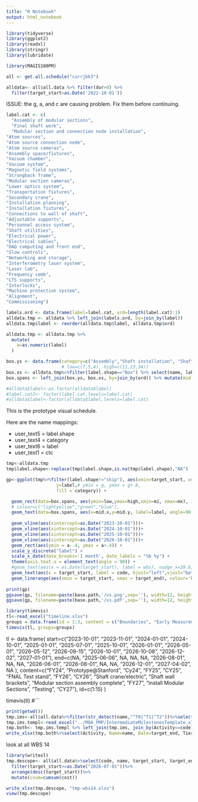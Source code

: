 ```yaml
---
title: "R Notebook"
output: html_notebook
---
```


```r
library(tidyverse)
library(ggplot2)
library(readxl)
library(stringr)
library(lubridate)

library(MAGIS100PM)
```


```r

all <- get.all.schedule("currjbk3")

alldata<- all$all.data %>% filter(dur>0) %>%
  filter(target_start>as.Date('2022-10-01')) 
```
ISSUE: the g, a, and c are causing problem.   Fix them before continuing.

```r
label.cat <- c(
  "Assembly of modular sections",
  "Final shaft work",
  "Modular section and connection node installation",
"Atom sources",
"Atom source connection node",
"Atom source cameras",
"Assembly space/fixtures",
"Vacuum chamber",
"Vacuum system",
"Magnetic field systems",
"Strongback frame",
"Modular section cameras",
"Lower optics system",
"Transportation fixtures",
"Secondary crane",
"Installation planning",
"Installation fixtures",
"Connections to wall of shaft",
"Adjustable supports",
"Personnel access system",
"Shaft utilities",
"Electrical power",
"Electrical cables",
"DAQ computing and front end",
"Slow controls",
"Networking and storage",
"Interferometry laser system",
"Laser lab",
"Frequency comb",
"LTS supports",
"Interlocks",
"Machine protection system",
"Alignment", 
"Commissioning")

labels.ord <- data.frame(label=label.cat, ord=length(label.cat):1)
alldata.tmp <- alldata %>% left_join(labels.ord, by=join_by(label))
alldata.tmp$label <- reorder(alldata.tmp$label, alldata.tmp$ord)

alldata.tmp <- alldata.tmp %>%
  mutate(
    a=as.numeric(label)
  )

box.ys <- data.frame(category=c("Assembly","Shaft installation", "Shaft installation"), label=c("Assembly of modular sections", "Final shaft work", "Modular section and connection node installation"), ord=c(34,33,32), low=c(24,12,1), high=c(28,30,31))
                     # low=c(7,5,4), high=c(11,23,34))
box.xs <- alldata.tmp%>%filter(label.shape=="Box") %>% select(name, label, target_start, target_end,ord) %>% group_by(ord) %>% summarise(mi=min(target_start), mx=max(target_end))
box.spans <- left_join(box.ys, box.xs, by=join_by(ord)) %>% mutate(mid.x=mi+(mx-mi)/2, mid.y=low+(high-low)/2)

#alldata$label<-as.factor(alldata$label)
#label.cat2<- factor(label.cat,levels=label.cat)
#alldata$label<-factor(alldata$label,levels=label.cat)

```

This is the prototype visual schedule. 

Here are the name mappings:

* user_text5 = label.shape
* user_text4 = category
* user_text6 = label
* user_text1 = ctc

```r
tmp<-alldata.tmp
tmp$label.shape<-replace(tmp$label.shape,is.na(tmp$label.shape),"NA")

gp<-ggplot(tmp%>%filter(label.shape!="skip"), aes(xmin=target_start, xmax=target_end, 
                   y=label,# ymin = g, ymax = g+.8, 
                   fill = category)) +

  geom_rect(data=box.spans, aes(ymin=low,ymax=high,xmin=mi, xmax=mx), inherit.aes=FALSE,  fill=c("pink","limegreen","orange"), alpha=.4) +
  # colour=c("lightyellow","green","blue"),
  geom_text(data=box.spans, aes(x=mid.x,y=mid.y, label=label, angle=90),inherit.aes=FALSE, size=2) +
  
  geom_vline(aes(xintercept=as.Date("2023-10-01")))+
  geom_vline(aes(xintercept=as.Date("2024-10-01")))+
  geom_vline(aes(xintercept=as.Date("2025-10-01")))+
  geom_vline(aes(xintercept=as.Date("2026-10-01")))+
  geom_rect(aes(ymin = a-.4, ymax = a+.4)) +
  scale_y_discrete("label") +
  scale_x_date(date_breaks='1 month', date_labels = "%b %y") +
  theme(axis.text.x = element_text(angle = 90)) + 
  #geom_text(aes(x = as.Date(target_start), label = wbs), nudge_x=39.6, nudge_y=.2, size=3
  geom_text(aes(x = target_start, label = code, hjust="left",vjust="bottom"), size=.5, position=position_dodge2(width=.8)) +
  geom_linerange(aes(xmin = target_start, xmax = target_end), colour='blue', linewidth=.05, position=position_dodge2(width=.8))
  
print(gp)
ggsave(gp, filename=paste(base.path,'/vs.png',sep=''), width=12, height=12, units='in', device="png")
ggsave(gp, filename=paste(base.path,'/vs.pdf',sep=''), width=12, height=12, units='in', device="pdf")

```


```r
library(timevis)
tl<-read_excel("timeline.xlsx")
groups = data.frame(id = 1:3, content = c("Boundaries", "Early Measurement", "Key Activities"))
timevis(tl, groups=groups)
```


tl <- data.frame(
  start=c("2023-10-01", "2023-11-01", "2024-01-01",
          "2024-10-01", "2025-01-01", "2025-07-01", 
          "2025-10-01", "2026-01-01", "2026-05-01", "2026-05-12", "2026-09-15",
          "2026-10-01", "2026-10-08", "2026-12-02", "2027-01-01"),
  end=c(NA, "2025-06-06", NA,
        NA, NA, "2026-08-01",
        NA, NA, "2026-06-01", "2026-08-01", NA,
        NA, "2026-12-01", "2027-04-02", NA ),
  content=c("FY24", "Prototype@Stanford", "Cy24",
            "FY25", "CY25", "FNAL Test stand", 
            "FY26", "CY26", "Shaft crane/electric", "Shaft wall brackets", "Modular section assembly complete",
            "FY27", "install Modular Sections", "Testing", "CY27"),
  id=c(1:15)
  )

  timevis(tl)
#```

```r
print(getwd())
tmp.ims<-all$all.data%>%filter(str_detect(name,"^T0|^T1|^T2"))%>%select(code, name, target_end)
tmp.ims.templ<-read_excel("../MOA_PMP/IntermediateMilestonesTemplate.xlsx")
tmp.both<- tmp.ims.templ %>% left_join(tmp.ims, join_by(Activity==code))
write_xlsx(tmp.both%>%select(Activity, Name=name, Date=target_end, Tier, Section, Group),"tmp-milestones.xlsx")
```

look at all WBS 14

```r
library(writexl)
tmp.descope<- all$all.data%>%select(code, name, target_start, target_end, cost, wbs, category, area)%>%
  filter(target_start>=as.Date("2026-07-01"))%>% 
  arrange(desc(target_start))%>% 
  mutate(csum=cumsum(cost))

write_xlsx(tmp.descope, "tmp-wbs14.xlsx")
view(tmp.descope)
```


